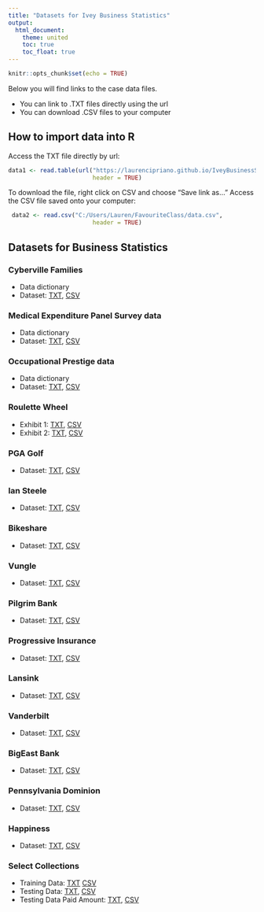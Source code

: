 ```yaml
---
title: "Datasets for Ivey Business Statistics"
output:
  html_document:
    theme: united
    toc: true
    toc_float: true
---
```


```r
knitr::opts_chunk$set(echo = TRUE)
```

Below you will find links to the case data files.  

* You can link to .TXT files directly using the url  
* You can download .CSV files to your computer  


## How to import data into R
Access the TXT file directly by url:
```r
data1 <- read.table(url("https://laurencipriano.github.io/IveyBusinessStatistics/Datasets/data.txt"), 
                        header = TRUE)
```

To download the file, right click on CSV and choose "Save link as... "
Access the CSV file saved onto your computer:
```r
 data2 <- read.csv("C:/Users/Lauren/FavouriteClass/data.csv", 
                        header = TRUE)
```


## Datasets for Business Statistics
### Cyberville Families
* Data dictionary  
* Dataset:  [TXT](https://laurencipriano.github.io/IveyBusinessStatistics/Datasets/families.txt), [CSV](https://laurencipriano.github.io/IveyBusinessStatistics/Datasets/families.csv)


### Medical Expenditure Panel Survey data
* Data dictionary  
* Dataset:  [TXT](https://laurencipriano.github.io/IveyBusinessStatistics/Datasets/mepsData.txt), [CSV](https://laurencipriano.github.io/IveyBusinessStatistics/Datasets/mepsData.csv)


### Occupational Prestige data
* Data dictionary  
* Dataset:  [TXT](https://laurencipriano.github.io/IveyBusinessStatistics/Datasets/PrestigeData.txt), [CSV](https://laurencipriano.github.io/IveyBusinessStatistics/Datasets/PrestigeData.csv)  


### Roulette Wheel
* Exhibit 1: [TXT](https://laurencipriano.github.io/IveyBusinessStatistics/Datasets/RouletteData_Ex1.txt), [CSV](https://laurencipriano.github.io/IveyBusinessStatistics/Datasets/RouletteData_Ex1.csv)
* Exhibit 2: [TXT](https://laurencipriano.github.io/IveyBusinessStatistics/Datasets/RouletteData_Ex2.txt), [CSV](https://laurencipriano.github.io/IveyBusinessStatistics/Datasets/RouletteData_Ex2.csv)


### PGA Golf
* Dataset: [TXT](https://laurencipriano.github.io/IveyBusinessStatistics/Datasets/PGAGolfData.txt), [CSV](https://laurencipriano.github.io/IveyBusinessStatistics/Datasets/PGAGolfData.csv)  


### Ian Steele
* Dataset: [TXT](https://laurencipriano.github.io/IveyBusinessStatistics/Datasets/IanSteeleData.txt), [CSV](https://laurencipriano.github.io/IveyBusinessStatistics/Datasets/IanSteeleData.csv)  
   

### Bikeshare
* Dataset: [TXT](https://laurencipriano.github.io/IveyBusinessStatistics/Datasets/BikeshareData.txt), [CSV](https://laurencipriano.github.io/IveyBusinessStatistics/Datasets/BikeshareData.csv)  
   

### Vungle
* Dataset: [TXT](https://laurencipriano.github.io/IveyBusinessStatistics/Datasets/VungleData.txt), [CSV](https://laurencipriano.github.io/IveyBusinessStatistics/Datasets/VungleData.csv)  
  

### Pilgrim Bank
* Dataset: [TXT](https://laurencipriano.github.io/IveyBusinessStatistics/Datasets/PilgrimBankData.txt), [CSV](https://laurencipriano.github.io/IveyBusinessStatistics/Datasets/PilgrimBankData.csv)  
   

### Progressive Insurance
* Dataset: [TXT](https://laurencipriano.github.io/IveyBusinessStatistics/Datasets/ProgressiveInsuranceData.txt), [CSV](https://laurencipriano.github.io/IveyBusinessStatistics/Datasets/ProgressiveInsuranceData.csv)  
  

### Lansink
* Dataset: [TXT](https://laurencipriano.github.io/IveyBusinessStatistics/Datasets/LansinkData.txt), [CSV](https://laurencipriano.github.io/IveyBusinessStatistics/Datasets/LansinkData.csv)  
  

### Vanderbilt
* Dataset: [TXT](https://laurencipriano.github.io/IveyBusinessStatistics/Datasets/VanderbiltData.txt), [CSV](https://laurencipriano.github.io/IveyBusinessStatistics/Datasets/VanderbiltData.csv)  
  

### BigEast Bank
* Dataset: [TXT](https://laurencipriano.github.io/IveyBusinessStatistics/Datasets/BigEastData.txt), [CSV](https://laurencipriano.github.io/IveyBusinessStatistics/Datasets/BigEastData.csv)  


### Pennsylvania Dominion
* Dataset: [TXT](https://laurencipriano.github.io/IveyBusinessStatistics/Datasets/MortgageData.txt), [CSV](https://laurencipriano.github.io/IveyBusinessStatistics/Datasets/MortgageData.csv)  


### Happiness
* Dataset: [TXT](https://laurencipriano.github.io/IveyBusinessStatistics/Datasets/GSS_HappyData.txt), [CSV](https://laurencipriano.github.io/IveyBusinessStatistics/Datasets/GSS_HappyData.csv)  
  

### Select Collections
* Training Data:  [TXT](https://laurencipriano.github.io/IveyBusinessStatistics/Datasets/SC_TrainData.txt)   [CSV](https://laurencipriano.github.io/IveyBusinessStatistics/Datasets/SC_TrainData.csv)  
* Testing Data: [TXT](https://laurencipriano.github.io/IveyBusinessStatistics/Datasets/SC_TestData.txt), [CSV](https://laurencipriano.github.io/IveyBusinessStatistics/Datasets/SC_TestData.csv)  
* Testing Data Paid Amount: [TXT](https://laurencipriano.github.io/IveyBusinessStatistics/Datasets/SC_TestPaid.txt), [CSV](https://laurencipriano.github.io/IveyBusinessStatistics/Datasets/SC_TestPaid.csv)  

 
